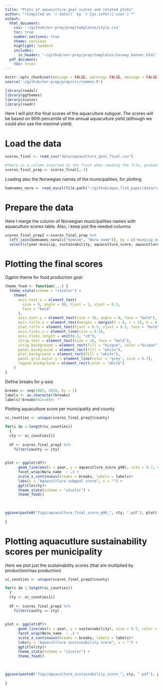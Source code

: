 ```yaml
---
title: "Plots of aquaculture goal scores and related plots"
author: "*Compiled on `r date()` by `r Sys.info()['user']`*"
output: 
  html_document:
    css: '~/github/nor-prep/prep/templates/style.css'
    toc: true
    number_sections: true
    theme: cerulean
    highlight: haddock
    includes: 
      in_header: '~/github/nor-prep/prep/templates/norway_banner.html'
  pdf_document:
    toc: true=
---
```


```r
knitr::opts_chunk$set(message = FALSE, warning= FALSE, message = FALSE)
source('~/github/nor-prep/prep/src/common.R')
```


```r
library(readxl)
library(ggthemes)
library(scales)
library(readr)
``` 

Here I will plot the final scores of the aquaculture subgoal.
The scores will be based on 90th percentile of the annual aquaculture yield (although we could also use the maximal yield). 

# Load the data 
```r
scores_final <- read_csv("data/aquaculture_goal_final.csv")

#there is a column inserted in the front when reading the file, probably read_csv feature
scores_final_prep <- scores_final[,-1]
```

Loading also the Norwegian names of the municipalities, for plotting
```r
komnames_norw <- read_excel(file.path("~/github/aqua_fish_paper/data/raw/komlist_norw.xlsx"))
```

# Prepare the data
Here I merge the column of Norwegian municipalities names with aquaculture scores table. Also, i keep just the needed columns


```r
scores_final_prep2 <-scores_final_prep %>% 
  left_join(komnames_norw[c("Komnum", "Norw_name")], by = c("municip_number" = "Komnum")) %>% 
  select(c(year:municip, sustainability, aquaculture_score, aquacutlure_score_q90, Norw_name))
```

# Plotting the final scores
Ggplot theme for food production goal:

```r
theme_food <- function(...) {
  theme_stata(scheme = "s1color") +
    theme(
      axis.text.x = element_text(
        size = 8, angle = 90, hjust = 1, vjust = 0.5,
        face = "bold"
      ),
      axis.text.y = element_text(size = 10, angle = 0, face = "bold"),
      axis.title.y = element_text(margin = margin(t = 0, r = 15, b = 0, l = 0), face = "bold", size = 10),
      plot.title = element_text(hjust = 0.5, vjust = 0.5, face = "bold"),
      axis.ticks.x = element_line(size = 0.5),
      axis.ticks.length = unit(0.2, "cm"),
      strip.text = element_text(size = 10, face = "bold"),
      strip.background = element_rect(fill = "bisque", color ="bisque"),
      panel.background = element_rect(fill = "white"),
      plot.background = element_rect(fill = "white"),
      panel.grid.major.y = element_line(color = "grey", size = 0.7),
      legend.background = element_rect(color = "white")
    )
}

```

Define breaks for y-axis
```r
breaks <- seq(2005, 2018, by = 1)
labels <- as.character(breaks)
labels[!breaks%%2==0]<- ""
```

Plotting aquaculture score per municipality and county

```r
sc_counties <- unique(scores_final_prep2$county) 

for(i in 1:length(sc_counties))
  {
  cty <- sc_counties[i]
  
  df <- scores_final_prep2 %>%
    filter(county == cty) 
    
    
plot <- ggplot(df)+
      geom_line(aes(x = year, y = aquacutlure_score_q90), size = 0.7, color = "darkblue") +
      facet_wrap(Norw_name  ~ .) +
      scale_x_continuous(breaks = breaks, labels = labels)+
      labs(y = "Aquacultlure subgoal score", x = "") +
      ggtitle(cty)+
      theme_stata(scheme = "s1color") +
      theme_food()
           
           
            
ggsave(paste0("figs/aquaculture_final_score_q90_", cty, ".pdf"), plot)
  
}
```

# Plotting aquacutlure sustainability scores per municipality
Here we plot just the sustainability scores (that are multiplied by production/max production)
```r
sc_counties <- unique(scores_final_prep2$county) 

for(i in 1:length(sc_counties))
  {
  cty <- sc_counties[i]
  
  df <- scores_final_prep2 %>%
    filter(county == cty) 
    
    
plot <- ggplot(df)+
      geom_line(aes(x = year, y = sustainability), size = 0.7, color = "black") +
      facet_wrap(Norw_name  ~ .) +
      scale_x_continuous(breaks = breaks, labels = labels)+
      labs(y = "Aquacultlure sustainability score", x = "") +
      ggtitle(cty)+
      theme_stata(scheme = "s1color") +
      theme_food()
           
           
            
ggsave(paste0("figs/aquaculture_sustainability_score_", cty, ".pdf"), plot)
  
}
```


